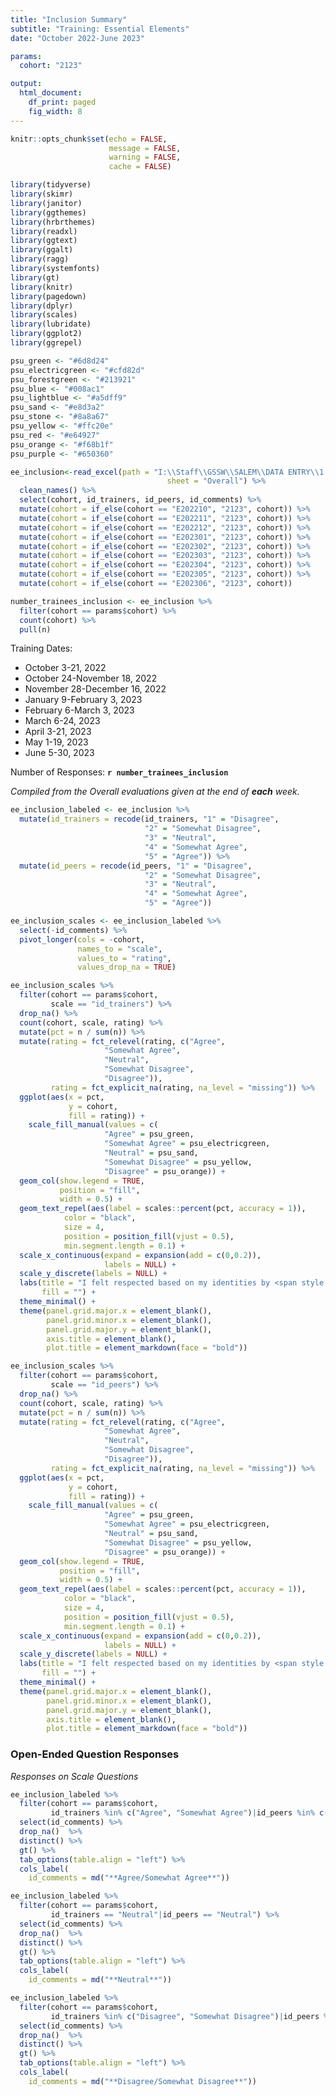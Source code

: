 ```yaml
---
title: "Inclusion Summary"
subtitle: "Training: Essential Elements"
date: "October 2022-June 2023"

params:
  cohort: "2123"

output: 
  html_document:
    df_print: paged
    fig_width: 8
---
```

<!-- NEEDED INFORMATION - LOOK HERE
To make this work, we need to change the names of the cohorts of the quarter to the same name.
Do this in the "r excel file" chunk (starting line 65). Change name to YYYYQN (ex. 2123Q6).
Update cohort parameter in YAML to new quarter cohort.-->

```r
knitr::opts_chunk$set(echo = FALSE,
                      message = FALSE,
                      warning = FALSE,
                      cache = FALSE)
```

```r
library(tidyverse)
library(skimr)
library(janitor)
library(ggthemes)
library(hrbrthemes)
library(readxl)
library(ggtext)
library(ggalt)
library(ragg)
library(systemfonts)
library(gt)
library(knitr)
library(pagedown)
library(dplyr)
library(scales)
library(lubridate)
library(ggplot2)
library(ggrepel)
```

```r
psu_green <- "#6d8d24"
psu_electricgreen <- "#cfd82d"
psu_forestgreen <- "#213921"
psu_blue <- "#008ac1"
psu_lightblue <- "#a5dff9"
psu_sand <- "#e8d3a2"
psu_stone <- "#8a8a67"
psu_yellow <- "#ffc20e"
psu_red <- "#e64927"
psu_orange <- "#f68b1f"
psu_purple <- "#650360"
```

```r
ee_inclusion<-read_excel(path = "I:\\Staff\\GSSW\\SALEM\\DATA ENTRY\\1. EE\\Archive\\2021-2023 Essential Elements DB.xlsx",
                                   sheet = "Overall") %>% 
  clean_names() %>% 
  select(cohort, id_trainers, id_peers, id_comments) %>% 
  mutate(cohort = if_else(cohort == "E202210", "2123", cohort)) %>% 
  mutate(cohort = if_else(cohort == "E202211", "2123", cohort)) %>% 
  mutate(cohort = if_else(cohort == "E202212", "2123", cohort)) %>% 
  mutate(cohort = if_else(cohort == "E202301", "2123", cohort)) %>%
  mutate(cohort = if_else(cohort == "E202302", "2123", cohort)) %>% 
  mutate(cohort = if_else(cohort == "E202303", "2123", cohort)) %>% 
  mutate(cohort = if_else(cohort == "E202304", "2123", cohort)) %>% 
  mutate(cohort = if_else(cohort == "E202305", "2123", cohort)) %>% 
  mutate(cohort = if_else(cohort == "E202306", "2123", cohort))
```

```r
number_trainees_inclusion <- ee_inclusion %>% 
  filter(cohort == params$cohort) %>% 
  count(cohort) %>% 
  pull(n)
```

Training Dates:

- October 3-21, 2022
- October 24-November 18, 2022
- November 28-December 16, 2022
- January 9-February 3, 2023
- February 6-March 3, 2023
- March 6-24, 2023
- April 3-21, 2023
- May 1-19, 2023
- June 5-30, 2023

Number of Responses: **`r number_trainees_inclusion`**

*Compiled from the Overall evaluations given at the end of **each** week.*

```r
ee_inclusion_labeled <- ee_inclusion %>% 
  mutate(id_trainers = recode(id_trainers, "1" = "Disagree",
                              "2" = "Somewhat Disagree",
                              "3" = "Neutral",
                              "4" = "Somewhat Agree",
                              "5" = "Agree")) %>% 
  mutate(id_peers = recode(id_peers, "1" = "Disagree",
                              "2" = "Somewhat Disagree",
                              "3" = "Neutral",
                              "4" = "Somewhat Agree",
                              "5" = "Agree"))

ee_inclusion_scales <- ee_inclusion_labeled %>%
  select(-id_comments) %>% 
  pivot_longer(cols = -cohort,
               names_to = "scale",
               values_to = "rating",
               values_drop_na = TRUE)
```

```r
ee_inclusion_scales %>%
  filter(cohort == params$cohort,
         scale == "id_trainers") %>% 
  drop_na() %>% 
  count(cohort, scale, rating) %>% 
  mutate(pct = n / sum(n)) %>% 
  mutate(rating = fct_relevel(rating, c("Agree",
                     "Somewhat Agree",
                     "Neutral",
                     "Somewhat Disagree",
                     "Disagree")),
         rating = fct_explicit_na(rating, na_level = "missing")) %>% 
  ggplot(aes(x = pct,
             y = cohort,
             fill = rating)) +
    scale_fill_manual(values = c(
                     "Agree" = psu_green,
                     "Somewhat Agree" = psu_electricgreen,
                     "Neutral" = psu_sand,
                     "Somewhat Disagree" = psu_yellow,
                     "Disagree" = psu_orange)) +
  geom_col(show.legend = TRUE,
           position = "fill",
           width = 0.5) +
  geom_text_repel(aes(label = scales::percent(pct, accuracy = 1)),
            color = "black",
            size = 4,
            position = position_fill(vjust = 0.5),
            min.segment.length = 0.1) +
  scale_x_continuous(expand = expansion(add = c(0,0.2)),
                     labels = NULL) +
  scale_y_discrete(labels = NULL) +
  labs(title = "I felt respected based on my identities by <span style = 'color: #008ac1'>trainers/staff</span>",
       fill = "") +
  theme_minimal() +
  theme(panel.grid.major.x = element_blank(),
        panel.grid.minor.x = element_blank(),
        panel.grid.major.y = element_blank(),
        axis.title = element_blank(),
        plot.title = element_markdown(face = "bold"))
```

```r
ee_inclusion_scales %>% 
  filter(cohort == params$cohort,
         scale == "id_peers") %>% 
  drop_na() %>% 
  count(cohort, scale, rating) %>% 
  mutate(pct = n / sum(n)) %>% 
  mutate(rating = fct_relevel(rating, c("Agree",
                     "Somewhat Agree",
                     "Neutral",
                     "Somewhat Disagree",
                     "Disagree")),
         rating = fct_explicit_na(rating, na_level = "missing")) %>% 
  ggplot(aes(x = pct,
             y = cohort,
             fill = rating)) +
    scale_fill_manual(values = c(
                     "Agree" = psu_green,
                     "Somewhat Agree" = psu_electricgreen,
                     "Neutral" = psu_sand,
                     "Somewhat Disagree" = psu_yellow,
                     "Disagree" = psu_orange)) +
  geom_col(show.legend = TRUE,
           position = "fill",
           width = 0.5) +
  geom_text_repel(aes(label = scales::percent(pct, accuracy = 1)),
            color = "black",
            size = 4,
            position = position_fill(vjust = 0.5),
            min.segment.length = 0.1) +
  scale_x_continuous(expand = expansion(add = c(0,0.2)),
                     labels = NULL) +
  scale_y_discrete(labels = NULL) +
  labs(title = "I felt respected based on my identities by <span style = 'color: #650360'>peers</span>",
       fill = "") +
  theme_minimal() +
  theme(panel.grid.major.x = element_blank(),
        panel.grid.minor.x = element_blank(),
        panel.grid.major.y = element_blank(),
        axis.title = element_blank(),
        plot.title = element_markdown(face = "bold"))
```

### Open-Ended Question Responses

*Responses on Scale Questions*

```r
ee_inclusion_labeled %>% 
  filter(cohort == params$cohort,
         id_trainers %in% c("Agree", "Somewhat Agree")|id_peers %in% c("Agree", "Somewhat Agree")) %>% 
  select(id_comments) %>% 
  drop_na()  %>% 
  distinct() %>% 
  gt() %>% 
  tab_options(table.align = "left") %>% 
  cols_label(
    id_comments = md("**Agree/Somewhat Agree**"))
```

```r
ee_inclusion_labeled %>% 
  filter(cohort == params$cohort,
         id_trainers == "Neutral"|id_peers == "Neutral") %>% 
  select(id_comments) %>% 
  drop_na()  %>% 
  distinct() %>% 
  gt() %>% 
  tab_options(table.align = "left") %>% 
  cols_label(
    id_comments = md("**Neutral**"))
```

```r
ee_inclusion_labeled %>% 
  filter(cohort == params$cohort,
         id_trainers %in% c("Disagree", "Somewhat Disagree")|id_peers %in% c("Disagree", "Somewhat Disagree")) %>% 
  select(id_comments) %>% 
  drop_na()  %>%
  distinct() %>% 
  gt() %>% 
  tab_options(table.align = "left") %>% 
  cols_label(
    id_comments = md("**Disagree/Somewhat Disagree**"))
```

